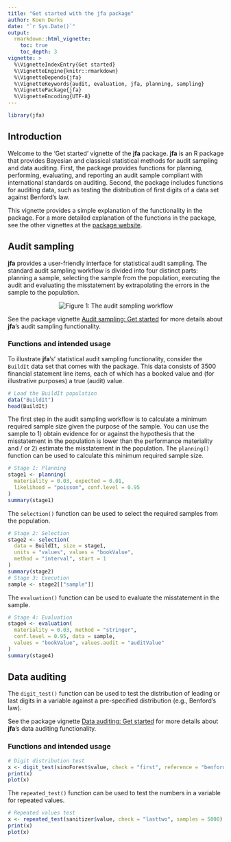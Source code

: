 ```yaml
---
title: "Get started with the jfa package"
author: Koen Derks
date: "`r Sys.Date()`"
output: 
  rmarkdown::html_vignette:
    toc: true
    toc_depth: 3
vignette: >
  %\VignetteIndexEntry{Get started}
  %\VignetteEngine{knitr::rmarkdown}
  %\VignetteDepends{jfa}
  %\VignetteKeywords{audit, evaluation, jfa, planning, sampling}
  %\VignettePackage{jfa}
  %\VignetteEncoding{UTF-8}
---
```


```r
library(jfa)
```

## Introduction

Welcome to the 'Get started' vignette of the **jfa** package. **jfa** is an R package that provides Bayesian and classical statistical methods for audit sampling and data auditing. First, the package provides functions for planning, performing, evaluating, and reporting an audit sample compliant with international standards on auditing. Second, the package includes functions for auditing data, such as testing the distribution of first digits of a data set against Benford's law.

This vignette provides a simple explanation of the functionality in the package. For a more detailed explanation of the functions in the package, see the other vignettes at the [package website](https://koenderks.github.io/).

## Audit sampling

**jfa** provides a user-friendly interface for statistical audit sampling. The standard audit sampling workflow is divided into four distinct parts: planning a sample, selecting the sample from the population, executing the audit and evaluating the misstatement by extrapolating the errors in the sample to the population.

<center>

![Figure 1: The audit sampling workflow](img/workflow.png)\

</center>

See the package vignette [Audit sampling: Get started](https://koenderks.github.io/jfa/articles/audit-sampling.html) for more details about **jfa**'s audit sampling functionality.

### Functions and intended usage

To illustrate **jfa**'s' statistical audit sampling functionality, consider the `BuildIt` data set that comes with the package. This data consists of 3500 financial statement line items, each of which has a booked value and (for illustrative purposes) a true (audit) value.

```r
# Load the BuildIt population
data("BuildIt")
head(BuildIt)
```

The first step in the audit sampling workflow is to calculate a minimum required sample size given the purpose of the sample. You can use the sample to 1) obtain evidence for or against the hypothesis that the misstatement in the population is lower than the performance materiality and / or 2) estimate the misstatement in the population. The `planning()` function can be used to calculate this minimum required sample size.

```r
# Stage 1: Planning
stage1 <- planning(
  materiality = 0.03, expected = 0.01,
  likelihood = "poisson", conf.level = 0.95
)
summary(stage1)
```

The `selection()` function can be used to select the required samples from the population.

```r
# Stage 2: Selection
stage2 <- selection(
  data = BuildIt, size = stage1,
  units = "values", values = "bookValue",
  method = "interval", start = 1
)
summary(stage2)
# Stage 3: Execution
sample <- stage2[["sample"]]
```

The `evaluation()` function can be used to evaluate the misstatement in the sample.

```r
# Stage 4: Evaluation
stage4 <- evaluation(
  materiality = 0.03, method = "stringer",
  conf.level = 0.95, data = sample,
  values = "bookValue", values.audit = "auditValue"
)
summary(stage4)
```

## Data auditing

The `digit_test()` function can be used to test the distribution of leading or last digits in a variable against a pre-specified distribution (e.g., Benford's law).

See the package vignette [Data auditing: Get started](https://koenderks.github.io/jfa/articles/data-auditing.html) for more details about **jfa**'s data auditing functionality.

### Functions and intended usage

```r
# Digit distribution test
x <- digit_test(sinoForest$value, check = "first", reference = "benford")
print(x)
plot(x)
```

The `repeated_test()` function can be used to test the numbers in a variable for repeated values.

```r
# Repeated values test
x <- repeated_test(sanitizer$value, check = "lasttwo", samples = 5000)
print(x)
plot(x)
```
